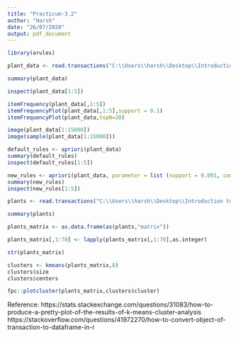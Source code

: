 ```yaml
---
title: "Practicum-3.2"
author: "Harsh"
date: "26/07/2020"
output: pdf_document
---
```

```r

library(arules)

```

```r

plant_data <- read.transactions("C:\\Users\\harsh\\Desktop\\Introduction to Machine learning and Data Mining\\Practicum-3\\plants.data", sep = ",")

summary(plant_data)

inspect(plant_data[1:5])

```


```r

itemFrequency(plant_data[,1:5])
itemFrequencyPlot(plant_data[,1:5],support = 0.1)
itemFrequencyPlot(plant_data,topN=20)

image(plant_data[1:15000])
image(sample(plant_data[1:15000]))

```


```r

default_rules <- apriori(plant_data)
summary(default_rules)
inspect(default_rules[1:5])

new_rules <- apriori(plant_data, parameter = list (support = 0.001, confidence = 0.75))
summary(new_rules)
inspect(new_rules[1:5])

```


```r
plants <- read.transactions("C:\\Users\\harsh\\Desktop\\Introduction to Machine learning and Data Mining\\Practicum-3\\plants.data", sep = ",", cols = 1)

summary(plants)

plants_matrix <- as.data.frame(as(plants,"matrix"))

plants_matrix[,1:70] <- lapply(plants_matrix[,1:70],as.integer)

str(plants_matrix)

clusters <- kmeans(plants_matrix,8)
clusters$size
clusters$centers

fpc::plotcluster(plants_matrix,clusters$cluster)


```
Reference: 
https://stats.stackexchange.com/questions/31083/how-to-produce-a-pretty-plot-of-the-results-of-k-means-cluster-analysis
https://stackoverflow.com/questions/41972270/how-to-convert-object-of-transaction-to-dataframe-in-r






